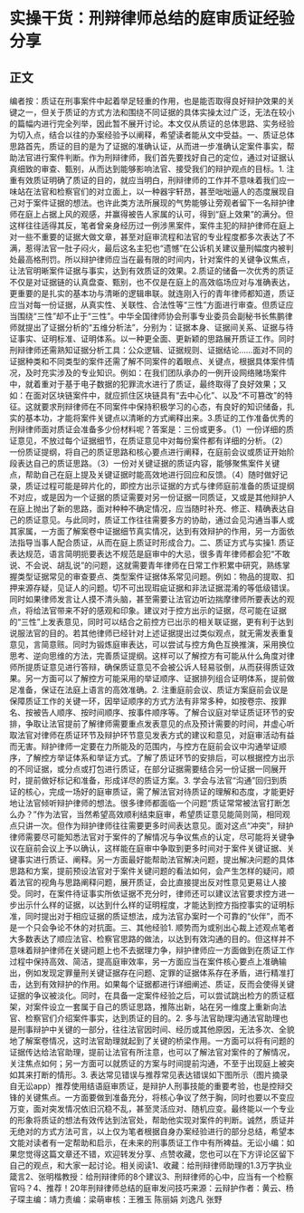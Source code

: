# 实操干货：刑辩律师总结的庭审质证经验分享
## 正文
编者按：质证在刑事案件中起着举足轻重的作用，也是能否取得良好辩护效果的关键之一，但关于质证的方式方法和围绕不同证据的具体实操太过广泛，无法在较小的篇幅内进行完全列举，因此暂不展开讨论。本文仅从质证的总体思路、实务经验为切入点，结合以往的办案经验予以阐释，希望读者能从文中受益。一、质证总体思路首先，质证的目的是为了证据的准确认证，从而进一步准确认定案件事实，帮助法官进行案件判断。作为刑辩律师，我们首先要找好自己的定位，通过对证据认真细致的审查、甄别，从而达到能够影响法官、接受我们的辩护观点的目标。1. 注重有效质证明确了质证的目的，就应当明白，刑辩律师的工作并不意味着我们应一味站在法官和检察官们的对立面上，以一种器宇轩昂，甚至咄咄逼人的态度展现自己对于案件证据的想法。也许此类方法所展现的气势能够让旁观者留下一名辩护律师在庭上占据上风的观感，并赢得被告人家属的认可，得到“庭上效果”的满分。但这样往往适得其反，笔者曾亲身经历过一例涉黑案件，案件主犯的辩护律师在庭上对一些不重要的证据大做文章，甚至对庭审流程和法官的专业程度都多次表达了不满，惹得法官一肚子闷火，最后这名主犯也“遗憾”在公诉机关建议量刑幅度内被判处最高格刑罚。所以辩护律师应当在最有限的时间内，针对案件的关键争议焦点，让法官明晰案件证据与事实，达到有效质证的效果。2.质证的储备一次优秀的质证不仅是对证据链的认真盘查、甄别，也不仅是在庭上的高效临场应对与准确表达，更重要的是扎实的基本功与清晰的逻辑串联。就连刚入行的青年律师都知道，质证应当对每一份证据，从真实性、关联性、合法性等“三性”方面进行审查。但质证应当围绕“三性”却不止于“三性”。中华全国律师协会刑事专业委员会副秘书长焦鹏律师就提出了证据分析的“五维分析法”，分别为：证据本身、证据间关系、证据与待证事实、证明标准、证明体系。以一种更全面、更新颖的思路展开质证工作。同时刑辩律师还需熟知证据分析工具：公众逻辑、证据规则、证据结论……面对不同的证据种类和不同类型的案件还需了解不同案件的着眼点、关键点，根据具体案件情况，及时充实涉及的专业知识。例如：在我们团队承办的一例开设网络赌场案件中，就着重对于基于电子数据的犯罪流水进行了质证，最终取得了良好效果；又如：在面对区块链案件中，就应抓住区块链具有“去中心化”、以及“不可篡改”的特征。这就要求刑辩律师在不同案件中保持积极学习的心态，有良好的知识储备，扎实的基本功，才能将案件关键点以清晰的方式阐释出来。3.质证的工作准备优秀的刑辩律师面对质证会准备多少份材料呢？答案是：三份或更多。（1）一份详细的质证意见，不放过每个证据细节，在质证意见中对每份案件都有详细的分析。（2）一份质证提纲，将自己的质证思路和核心要点进行阐释，在庭前会议或质证开始阶段表达自己的质证思路。（3）一份对关键证据的质证内容，能够聚焦案件关键点，帮助自己在庭上提及关键证据时能高效地进行回应和反馈。（4）随时做好记录，质证过程可能是碎片化的，即控方出示证据的方式与律师庭前准备的质证提纲不对应，或是因为一个证据的质证需要对另一份证据一同质证，又或是其他辩护人在庭上抛出了新的思路，面对种种不确定情况，应当随时补充、修正、精确表达自己的质证意见。与此同时，质证工作往往需要多方的协助，通过会见沟通当事人或其家属，一方面了解案卷中证据细节真实情况，达到有效辩护的作用，另一方面依法指导当事人配合质证，从而在庭上质证时形成合力。二、质证方式与实操1. 质证表达规范，语言简明扼要表达不规范是庭审中的大忌，很多青年律师都会犯“不敢说、不会说、胡乱说”的问题，这就需要青年律师在日常工作积累中研究，熟练掌握类型证据常见的审查要点、类型案件证据体系常见问题。例如：物品的提取、扣押来源存疑，见证人的问题。切不可出现瑕疵证据和非法证据混淆的等低级错误。同时如果律师发言让人摸不清头脑，甚至需要让法官边听边揣摩律师所要表达的观点，将给法官带来不好的感观和印象。建议对于控方出示的证据，尽可能在证据的“三性”上发表意见，同时可以结合之前控方已出示的相关联证据，更有利于达到说服法官的目的。若其他律师已经针对上述证据提出过类似观点，就无需发表重复意见，言简意赅。同时为锻炼庭审表达，可以尝试与控方角色互换推演，采用换位思考、逆向思维的方法，完善质证提纲。这样可以了解控方有可能从什么角度对律师所提质证意见进行答辩，确保质证意见不会被公诉人轻易驳倒，从而获得质证效果。另一方面可以了解控方可能采用的举证顺序、证据排列组合证明体系，提前做足准备，保证在法庭上语言的高效准确。2. 注重庭前会议、质证方案庭前会议是保障质证工作的关键一环，因举证顺序的方式方法有非常多种，如按卷宗、按罪名、按被告人顺序、按时间顺序、按事件顺序等。了解合议庭对举证质证环节的安排，争取让法官提前了解律师需要重点发表意见的点及预计需要的时间，并虚心听取法官对律师在质证环节及辩护环节意见发表方式的建议和意见，对庭审活动有益而无害。辩护律师一定要在力所能及的范围内，与控方在庭前会议中沟通举证顺序，了解控方举证体系和举证方式。了解了质证环节的安排后，可以根据控方出示的不同证据，或分点或打包进行质证，在部分证据需要结合另一份证据一同展开时，提前做好标记和准备，形成详尽的质证方案。3. 学会与法官“沟通”回归到质证的核心，完成一场好的庭审质证，需了解法官对待质证的理解和态度，才能更好地让法官倾听辩护律师的想法。很多律师都面临一个问题“质证常常被法官打断怎么办？”作为法官，当然希望高效顺利结束庭审，希望质证意见能简则简，相同观点只讲一次。但作为辩护律师往往需要更多时间表达意见。面对这点“冲突”，辩护律师需要尽可能知悉法官对于案件的了解情况与争议焦点的认定，尽可能将关键争议在庭前会议上予以确认，这样能在庭审中争取到更多时间对于案件关键证据、关键事实进行质证、阐释。另一方面最好能帮助法官解决问题，提出解决问题的具体思路和方案，提前预设法官对于案件关键问题的看法如何，会产生怎样的疑问，顺着法官的视角与思路阐释问题，展开质证，会比直接提出反对性意见更易让人接受。同时，在案件待证事实所依证据不充分时，律师还可以建议法官要求控方进一步出示什么样的证据，以达到什么样的证明程度，才能达到控方指控事实的证明标准，同时提出对于相应证据的质证想法，成为法官办案时一个可靠的“伙伴”，而不是一个只会争论不休的对抗面。三、其他经验1. 顺势而为或别出心裁上述观点笔者大多数表达了顺应法官、检察官思路的做法，以达到有效沟通的目的。但这样并不意味着辩护律师在关键问题上也不去据理力争，辩护律师应一方面做到在质证工作过程中保持高效、简洁，提高庭审效率，另一方面应当在案件核心要点上准确输出，例如发现定罪量刑关键证据存在问题、定罪的证据体系存在矛盾，进行精准打击，达到有效辩护的作用。如果每个证据都进行详细阐述、质证，反而会使得关键证据的争议被淡化。同时，在具备一定案件经验之后，可以尝试跳出检方的质证框架，对案件设立一套属于自己的质证思路，推陈出新，站在另一维度上重新向法官、检察官们介绍案件事实，达到质证的目的。2. 多与法官助理沟通法官助理也是刑事辩护中关键的一部分，往往法官因时间、经历或其他原因，无法多次、全貌地了解案卷情况，这时法官助理就起到了关键的桥梁作用。一方面可以将有问题的证据传达给法官助理，提前让法官有所注意，也可以了解法官对案件的了解情况，关注焦点如何；另一方面可以就质证的方案与时间提前沟通，不至于出现庭上被突如其来打断的情形。3. 表达常见错误与推荐常见表达错误如下图所示（图片摘录自无讼app）推荐使用结语庭审质证，是辩护人刑事技能的重要考验，也是控辩交锋的关键焦点。一方面要做到准备充分，将核心争议了然于胸，同时也要以不变应万变，面对突发情况依旧沉稳不乱，甚至灵活应对、随机应变。最终能以一个专业的形象将质证的想法有效传达到法官处，帮助他实现对案件的判断。诚然，质证并无绝对的方式方法可言，以上仅为笔者根据自身办案经验进行的部分总结，希望本文能对读者有一定帮助和启示，在未来的刑事质证工作中有所裨益。无讼小编：如果您觉得这篇文章还不错，欢迎转发分享、点赞收藏，您也可以在下方评论区留下自己的观点，和大家一起讨论。相关阅读1、收藏：给刑辩律师助理的1.3万字执业箴言2、张明楷教授：给刑辩律师的8个建议3、刑辩律师的心中，应当有一个检察官吗？4、推荐！20年刑辩律师总结的庭审发问技巧来源：云辩护作者：黄云、杨子琛主编：靖力责编：梁萌审核：王雅玉 陈丽娟 刘逸凡 张野